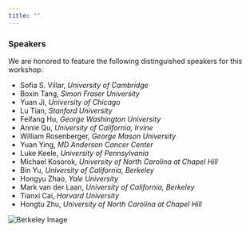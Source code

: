 ```yaml
---
title: ""
---
```


### Speakers

We are honored to feature the following distinguished speakers for this workshop:

- Sofia S. Villar, *University of Cambridge*
- Boxin Tang, *Simon Fraser University*
- Yuan Ji, *University of Chicago*
- Lu Tian, *Stanford University*
- Feifang Hu, *George Washington University*
- Annie Qu, *University of California, Irvine*
- William Rosenberger, *George Mason University*
- Yuan Ying, *MD Anderson Cancer Center*
- Luke Keele, *University of Pennsylvania*
- Michael Kosorok, *University of North Carolina at Chapel Hill*
- Bin Yu, *University of California, Berkeley*
- Hongyu Zhao, *Yale University*
- Mark van der Laan, *University of California, Berkeley*
- Tianxi Cai, *Harvard University*
- Hongtu Zhu, *University of North Carolina at Chapel Hill*


![Berkeley Image](berkeley_photo_2.png)  <!-- Placeholder for the image -->
